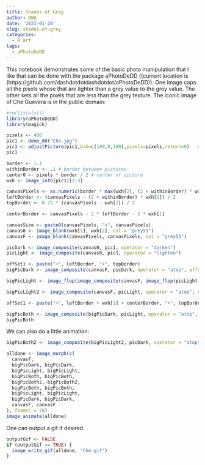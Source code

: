 ```yaml
---
title: Shades of Grey
author: DWD
date: '2023-01-28'
slug: shades-of-grey
categories:
  - R art
tags:
  - aPhotoDeDD
---
```


This notebook demonstrates some of the basic photo manipulation that I like that can be done with the package aPhotoDeDD ((current location is (https://github.com/dashdotdotdashdotdot/aPhotoDeDD)).  One image caps all the pixels whose that are lighter than a grey value to the grey value.  The other sets all the pixels that are less than the grey texture.  The iconic image of Che Guevera is in the public domain:


```r
#rm(list=ls())
library(aPhotoDeDD)
library(magick)

pixels <- 400  
pic1 <- demo_dd("Che.jpg")
pic1 <- adjustPicture(pic1,bsh=c(100,0,100),pixels=pixels,return=0)   #returns an image with a maximum dimension as Pixels
pic1
```

```r
border <- 1.1
withinBorder <- .1 # border between pictures
center0 <- pixels * border / 2 # center of picture
wxh <- image_info(pic1)[2:3]

canvasPixels <- as.numeric(border * max(wxh[2], (2 + withinBorder) * wxh[1]))
leftBorder <- (canvasPixels - (2 + withinBorder) * wxh[1]) / 2
topBorder <- 0.75 * (canvasPixels - wxh[2]) / 2

centerBorder <- canvasPixels - 2 * leftBorder - 2 * wxh[1]

canvasSize <- paste0(canvasPixels, "x", canvasPixels)
canvas0 <- image_blank(wxh[1], wxh[2], col = "grey55")
canvasF <- image_blank(canvasPixels, canvasPixels, col = "grey55")

picDark <- image_composite(canvas0, pic1, operator = "darken")
picLight <- image_composite(canvas0, pic1, operator = "lighten")

offSet1 <- paste("+", leftBorder, "+", topBorder)
bigPicDark <- image_composite(canvasF, picDark, operator = "atop", offset = offSet1)

bigPicLight <- image_flop(image_composite(canvasF, image_flop(picLight), operator = "atop", offset = offSet1))

bigPicLight2 <- image_composite(canvasF, picLight, operator = "atop", offset = offSet1)

offSet1 <- paste("+", leftBorder + wxh[1] + centerBorder, "+", topBorder)

bigPicBoth <- image_composite(bigPicDark, picLight, operator = "atop", offset = offSet1)
bigPicBoth
```

We can also do a little animation:

```r
bigPicBoth2 <- image_composite(bigPicLight2, picDark, operator = "atop", offset = offSet1)

alldone <- image_morph(c(
  canvasF,
  bigPicDark, bigPicDark,
  bigPicLight, bigPicLight,
  bigPicBoth, bigPicBoth,
  bigPicBoth2, bigPicBoth2,
  bigPicBoth, bigPicBoth,
  bigPicLight, bigPicLight,
  bigPicDark, bigPicDark,
  canvasF, canvasF
), frames = 20)
image_animate(alldone)
```

One can output a gif if desired.
```r
outputGif <- FALSE
if (outputGif == TRUE) {
  image_write_gif(alldone, "Che.gif")
}
```
